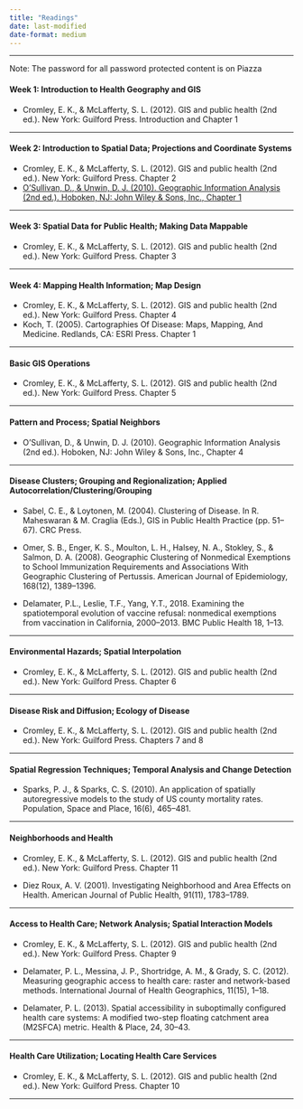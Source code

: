 ```yaml
---
title: "Readings"
date: last-modified
date-format: medium
---
```


------------------------------------------------------------------------

Note: The password for all password protected content is on Piazza

#### Week 1: Introduction to Health Geography and GIS

-   Cromley, E. K., & McLafferty, S. L. (2012). GIS and public health (2nd ed.). New York: Guilford Press. Introduction and Chapter 1

------------------------------------------------------------------------

#### Week 2: Introduction to Spatial Data; Projections and Coordinate Systems

-   Cromley, E. K., & McLafferty, S. L. (2012). GIS and public health (2nd ed.). New York: Guilford Press. Chapter 2
-   [O’Sullivan, D., & Unwin, D. J. (2010). Geographic Information Analysis (2nd ed.). Hoboken, NJ: John Wiley & Sons, Inc., Chapter 1](./readings/OSullivan_2010_GIA_Chp1.pdf)

------------------------------------------------------------------------

#### Week 3: Spatial Data for Public Health; Making Data Mappable

-   Cromley, E. K., & McLafferty, S. L. (2012). GIS and public health (2nd ed.). New York: Guilford Press. Chapter 3

------------------------------------------------------------------------

#### Week 4: Mapping Health Information; Map Design

-   Cromley, E. K., & McLafferty, S. L. (2012). GIS and public health (2nd ed.). New York: Guilford Press. Chapter 4
-   Koch, T. (2005). Cartographies Of Disease: Maps, Mapping, And Medicine. Redlands, CA: ESRI Press. Chapter 1

------------------------------------------------------------------------

#### Basic GIS Operations

-   Cromley, E. K., & McLafferty, S. L. (2012). GIS and public health (2nd ed.). New York: Guilford Press. Chapter 5

------------------------------------------------------------------------

#### Pattern and Process; Spatial Neighbors

-   O’Sullivan, D., & Unwin, D. J. (2010). Geographic Information Analysis (2nd ed.). Hoboken, NJ: John Wiley & Sons, Inc., Chapter 4

------------------------------------------------------------------------

#### Disease Clusters; Grouping and Regionalization; Applied Autocorrelation/Clustering/Grouping

-   Sabel, C. E., & Loytonen, M. (2004). Clustering of Disease. In R. Maheswaran & M. Craglia (Eds.), GIS in Public Health Practice (pp. 51–67). CRC Press.

-   Omer, S. B., Enger, K. S., Moulton, L. H., Halsey, N. A., Stokley, S., & Salmon, D. A. (2008). Geographic Clustering of Nonmedical Exemptions to School Immunization Requirements and Associations With Geographic Clustering of Pertussis. American Journal of Epidemiology, 168(12), 1389–1396.

-   Delamater, P.L., Leslie, T.F., Yang, Y.T., 2018. Examining the spatiotemporal evolution of vaccine refusal: nonmedical exemptions from vaccination in California, 2000–2013. BMC Public Health 18, 1–13.

------------------------------------------------------------------------

#### Environmental Hazards; Spatial Interpolation

-   Cromley, E. K., & McLafferty, S. L. (2012). GIS and public health (2nd ed.). New York: Guilford Press. Chapter 6

------------------------------------------------------------------------

#### Disease Risk and Diffusion; Ecology of Disease

-   Cromley, E. K., & McLafferty, S. L. (2012). GIS and public health (2nd ed.). New York: Guilford Press. Chapters 7 and 8

------------------------------------------------------------------------

#### Spatial Regression Techniques; Temporal Analysis and Change Detection

-   Sparks, P. J., & Sparks, C. S. (2010). An application of spatially autoregressive models to the study of US county mortality rates. Population, Space and Place, 16(6), 465–481.

------------------------------------------------------------------------

#### Neighborhoods and Health

-   Cromley, E. K., & McLafferty, S. L. (2012). GIS and public health (2nd ed.). New York: Guilford Press. Chapter 11

-   Diez Roux, A. V. (2001). Investigating Neighborhood and Area Effects on Health. American Journal of Public Health, 91(11), 1783–1789.

------------------------------------------------------------------------

#### Access to Health Care; Network Analysis; Spatial Interaction Models

-   Cromley, E. K., & McLafferty, S. L. (2012). GIS and public health (2nd ed.). New York: Guilford Press. Chapter 9

-   Delamater, P. L., Messina, J. P., Shortridge, A. M., & Grady, S. C. (2012). Measuring geographic access to health care: raster and network-based methods. International Journal of Health Geographics, 11(15), 1–18.

-   Delamater, P. L. (2013). Spatial accessibility in suboptimally configured health care systems: A modified two-step floating catchment area (M2SFCA) metric. Health & Place, 24, 30–43.

------------------------------------------------------------------------

#### Health Care Utilization; Locating Health Care Services

-   Cromley, E. K., & McLafferty, S. L. (2012). GIS and public health (2nd ed.). New York: Guilford Press. Chapter 10

------------------------------------------------------------------------
